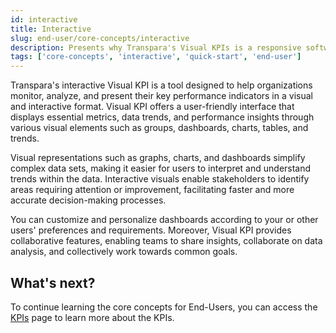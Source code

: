 ```yaml
---
id: interactive
title: Interactive
slug: end-user/core-concepts/interactive
description: Presents why Transpara's Visual KPIs is a responsive software.
tags: ['core-concepts', 'interactive', 'quick-start', 'end-user']
---
```


Transpara's interactive Visual KPI is a tool designed to help organizations monitor, analyze, and present their key performance indicators in a visual and interactive format. Visual KPI offers a user-friendly interface that displays essential metrics, data trends, and performance insights through various visual elements such as groups, dashboards, charts, tables, and trends.

Visual representations such as graphs, charts, and dashboards simplify complex data sets, making it easier for users to interpret and understand trends within the data. Interactive visuals enable stakeholders to identify areas requiring attention or improvement, facilitating faster and more accurate decision-making processes. 

You can customize and personalize dashboards according to your or other users' preferences and requirements. Moreover, Visual KPI provides collaborative features, enabling teams to share insights, collaborate on data analysis, and collectively work towards common goals.

## What's next?
To continue learning the core concepts for End-Users, you can access the [KPIs](end-user/core-concepts/kpi) page to learn more about the KPIs. 